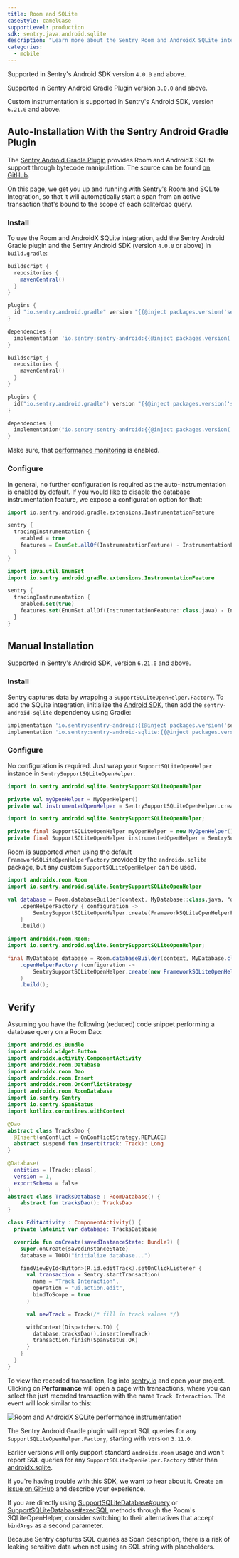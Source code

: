 ```yaml
---
title: Room and SQLite
caseStyle: camelCase
supportLevel: production
sdk: sentry.java.android.sqlite
description: "Learn more about the Sentry Room and AndroidX SQLite integrations for the Android SDK."
categories:
  - mobile
---
```


<Note>

Supported in Sentry's Android SDK version `4.0.0` and above.

Supported in Sentry Android Gradle Plugin version `3.0.0` and above.

Custom instrumentation is supported in Sentry's Android SDK, version `6.21.0` and above.

</Note>

## Auto-Installation With the Sentry Android Gradle Plugin

The [Sentry Android Gradle Plugin](/platforms/android/configuration/gradle/) provides Room and AndroidX SQLite support through bytecode manipulation. The source can be found [on GitHub](https://github.com/getsentry/sentry-android-gradle-plugin/tree/main/plugin-build/src/main/kotlin/io/sentry/android/gradle/instrumentation).

On this page, we get you up and running with Sentry's Room and SQLite Integration, so that it will automatically start a span from an active transaction that's bound to the scope of each sqlite/dao query.

### Install

To use the Room and AndroidX SQLite integration, add the Sentry Android Gradle plugin and the Sentry Android SDK (version `4.0.0` or above) in `build.gradle`:

```groovy
buildscript {
  repositories {
    mavenCentral()
  }
}

plugins {
  id "io.sentry.android.gradle" version "{{@inject packages.version('sentry.java.android.gradle-plugin', '3.0.0') }}"
}

dependencies {
  implementation 'io.sentry:sentry-android:{{@inject packages.version('sentry.java.android', '5.0.0') }}'
}
```

```kotlin
buildscript {
  repositories {
    mavenCentral()
  }
}

plugins {
  id("io.sentry.android.gradle") version "{{@inject packages.version('sentry.java.android.gradle-plugin', '3.0.0') }}"
}

dependencies {
  implementation("io.sentry:sentry-android:{{@inject packages.version('sentry.java.android', '5.0.0') }}")
}
```

<Note>

Make sure, that [performance monitoring](/platforms/android/performance/#configure-the-sample-rate) is enabled.

</Note>

### Configure

In general, no further configuration is required as the auto-instrumentation is enabled by default. If you would like to disable the database instrumentation feature, we expose a configuration option for that:

```groovy
import io.sentry.android.gradle.extensions.InstrumentationFeature

sentry {
  tracingInstrumentation {
    enabled = true
    features = EnumSet.allOf(InstrumentationFeature) - InstrumentationFeature.DATABASE
  }
}
```

```kotlin
import java.util.EnumSet
import io.sentry.android.gradle.extensions.InstrumentationFeature

sentry {
  tracingInstrumentation {
    enabled.set(true)
    features.set(EnumSet.allOf(InstrumentationFeature::class.java) - InstrumentationFeature.DATABASE)
  }
}
```

## Manual Installation

<Note>

Supported in Sentry's Android SDK, version `6.21.0` and above.

</Note>

### Install

Sentry captures data by wrapping a `SupportSQLiteOpenHelper.Factory`. To add the SQLite integration, initialize the [Android SDK](/platforms/android/), then add the `sentry-android-sqlite` dependency using Gradle:

```groovy
implementation 'io.sentry:sentry-android:{{@inject packages.version('sentry.java.android', '6.21.0') }}'
implementation 'io.sentry:sentry-android-sqlite:{{@inject packages.version('sentry.java.android.sqlite', '6.21.0') }}'
```

### Configure

No configuration is required. Just wrap your `SupportSQLiteOpenHelper` instance in `SentrySupportSQLiteOpenHelper`.

```kotlin
import io.sentry.android.sqlite.SentrySupportSQLiteOpenHelper

private val myOpenHelper = MyOpenHelper()
private val instrumentedOpenHelper = SentrySupportSQLiteOpenHelper.create(myOpenHelper)
```

```java
import io.sentry.android.sqlite.SentrySupportSQLiteOpenHelper;

private final SupportSQLiteOpenHelper myOpenHelper = new MyOpenHelper();
private final SupportSQLiteOpenHelper instrumentedOpenHelper = SentrySupportSQLiteOpenHelper.create(myOpenHelper);
```

Room is supported when using the default `FrameworkSQLiteOpenHelperFactory` provided by the `androidx.sqlite` package, but any custom `SupportSQLiteOpenHelper` can be used.

```kotlin
import androidx.room.Room
import io.sentry.android.sqlite.SentrySupportSQLiteOpenHelper

val database = Room.databaseBuilder(context, MyDatabase::class.java, "dbName")
    .openHelperFactory { configuration ->
        SentrySupportSQLiteOpenHelper.create(FrameworkSQLiteOpenHelperFactory().create(configuration))
    }
    .build()
```

```java
import androidx.room.Room;
import io.sentry.android.sqlite.SentrySupportSQLiteOpenHelper;

final MyDatabase database = Room.databaseBuilder(context, MyDatabase.class, "dbName")
    .openHelperFactory (configuration ->
        SentrySupportSQLiteOpenHelper.create(new FrameworkSQLiteOpenHelperFactory().create(configuration))
    )
    .build();
```

## Verify

Assuming you have the following (reduced) code snippet performing a database query on a Room Dao:

```kotlin
import android.os.Bundle
import android.widget.Button
import androidx.activity.ComponentActivity
import androidx.room.Database
import androidx.room.Dao
import androidx.room.Insert
import androidx.room.OnConflictStrategy
import androidx.room.RoomDatabase
import io.sentry.Sentry
import io.sentry.SpanStatus
import kotlinx.coroutines.withContext

@Dao
abstract class TracksDao {
  @Insert(onConflict = OnConflictStrategy.REPLACE)
  abstract suspend fun insert(track: Track): Long
}

@Database(
  entities = [Track::class],
  version = 1,
  exportSchema = false
)
abstract class TracksDatabase : RoomDatabase() {
    abstract fun tracksDao(): TracksDao
}

class EditActivity : ComponentActivity() {
  private lateinit var database: TracksDatabase

  override fun onCreate(savedInstanceState: Bundle?) {
    super.onCreate(savedInstanceState)
    database = TODO("initialize database...")

    findViewById<Button>(R.id.editTrack).setOnClickListener {
      val transaction = Sentry.startTransaction(
        name = "Track Interaction",
        operation = "ui.action.edit",
        bindToScope = true
      )

      val newTrack = Track(/* fill in track values */)

      withContext(Dispatchers.IO) {
        database.tracksDao().insert(newTrack)
        transaction.finish(SpanStatus.OK)
      }
    }
  }
}
```

To view the recorded transaction, log into [sentry.io](https://sentry.io) and open your project. Clicking on **Performance** will open a page with transactions, where you can select the just recorded transaction with the name `Track Interaction`. The event will look similar to this:

![Room and AndroidX SQLite performance instrumentation](room-sqlite-instrumentation.png)

<Note>

The Sentry Android Gradle plugin will report SQL queries for any `SupportSQLiteOpenHelper.Factory`, starting with version `3.11.0`.

Earlier versions will only support standard `androidx.room` usage and won't report SQL queries for any `SupportSQLiteOpenHelper.Factory` other than [androidx.sqlite](https://github.com/androidx/androidx/tree/androidx-main/sqlite).

If you're having trouble with this SDK, we want to hear about it. Create an [issue on GitHub](https://github.com/getsentry/sentry-android-gradle-plugin/issues) and describe your experience.

</Note>

<Note>

If you are directly using [SupportSQLiteDatabase#query](<https://developer.android.com/reference/androidx/sqlite/db/SupportSQLiteDatabase#query(java.lang.String)>) or [SupportSQLiteDatabase#execSQL](<https://developer.android.com/reference/androidx/sqlite/db/SupportSQLiteDatabase#execSQL(java.lang.String)>) methods through the Room's SQLiteOpenHelper, consider switching to their alternatives that accept `bindArgs` as a second parameter.

Because Sentry captures SQL queries as Span description, there is a risk of leaking sensitive data when not using an SQL string with placeholders.

</Note>

